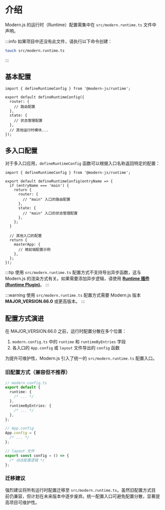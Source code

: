# 介绍

Modern.js 的运行时（Runtime）配置需集中在 `src/modern.runtime.ts` 文件中声明。

:::info
如果项目中还没有此文件，请执行以下命令创建：

```bash
touch src/modern.runtime.ts
```

:::

## 基本配置

```tsx
import { defineRuntimeConfig } from '@modern-js/runtime';

export default defineRuntimeConfig({
  router: {
    // 路由配置
  },
  state: {
    // 状态管理配置
  },
  // 其他运行时模块...
});
```

## 多入口配置

对于多入口应用，`defineRuntimeConfig` 函数可以根据入口名称返回特定的配置：

```tsx
import { defineRuntimeConfig } from '@modern-js/runtime';

export default defineRuntimeConfig(entryName => {
  if (entryName === 'main') {
    return {
      router: {
        // "main" 入口的路由配置
      },
      state: {
        // "main" 入口的状态管理配置
      },
    };
  }

  // 其他入口的配置
  return {
    masterApp: {
      // 微前端配置示例
    },
  };
});
```

:::tip
使用 `src/modern.runtime.ts` 配置方式不支持导出异步函数，这与 Modern.js 的渲染方式有关。如果需要添加异步逻辑，请使用 **[Runtime 插件 (Runtime Plugin)](/plugin/introduction.html#runtime-插件)**。
:::

:::warning
使用 `src/modern.runtime.ts` 配置方式需要 Modern.js 版本 **MAJOR_VERSION.66.0** 或更高版本。
:::

## 配置方式演进

在 MAJOR_VERSION.66.0 之前，运行时配置分散在多个位置：

1. `modern.config.ts` 中的 `runtime` 和 `runtimeByEntries` 字段
2. 各入口的 `App.config` 或 `layout` 文件导出的 `config` 函数

为提升可维护性，Modern.js 引入了统一的 `src/modern.runtime.ts` 配置入口。

### 旧配置方式（兼容但不推荐）

```ts
// modern.config.ts
export default {
  runtime: {
    /* ... */
  },
  runtimeByEntries: {
    /* ... */
  },
};

// App.config
App.config = {
  /* ... */
};

// layout 文件
export const config = () => {
  /* 动态配置逻辑 */
};
```

### 迁移建议

强烈建议将所有运行时配置迁移至 `src/modern.runtime.ts`。虽然旧配置方式目前仍兼容，但计划在未来版本中逐步废弃。统一配置入口可避免配置分散，显著提高项目可维护性。
